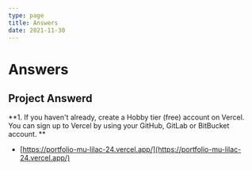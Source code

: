 ```yaml
---
type: page
title: Answers
date: 2021-11-30
---
```


# Answers

## Project Answerd

**1. If you haven't already, create a Hobby tier (free) account on Vercel. You can sign up to Vercel by using your GitHub, GitLab or BitBucket account.
**
- [https://portfolio-mu-lilac-24.vercel.app/](https://portfolio-mu-lilac-24.vercel.app/)
